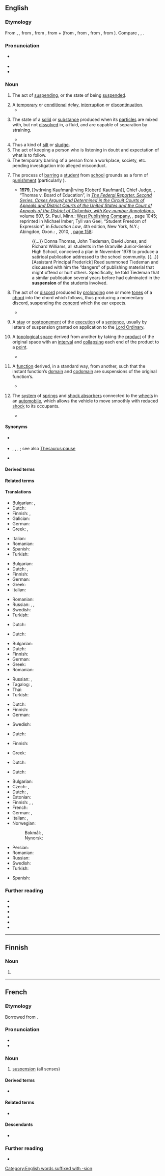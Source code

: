 {{also|Suspension|suspensión}}
==English==
{{was wotd|2017|July|5}}
{{multiple images
|direction = vertical
|image1 = 2010 Golden Gate Bridge.jpg
|caption1 = The [[Golden Gate Bridge]], a [[suspension bridge]] ''(sense 1)'' in [[California]], USA
|image2 = Suspension example 1.PNG
|caption2 = The [[treble C]] indicated in red has been held over from the first [[chord]] into the second chord, thus creating a suspension ''(sense 7)''
|image3 = Suspension.svg
|caption3 = A suspension ''(sense 9)'' in [[topology]]. The blue lines indicate the original space, and the green lines the end points which have [[collapse#Verb|collapsed]] to [[point#Noun|points]]
|image4 = Sospensioneprima Bandini.JPG
|caption4 = The rear suspension ''(sense 11)'' of the [[w:Bandini 1100 (1946)|Bandini 1100]], a [[car]] first produced in [[Italy]] in 1946
}}

===Etymology===
From {{der|en|LL.|suspensiō}}, {{m|la|suspensiōnem||[[arching#Noun|arching]], [[vaulting#Noun|vaulting]]; suspension}}, from {{m|la|suspendēre}}, from {{m|la|suspendō||to [[hang up]], to [[suspend]]}}, from {{m|la|sub-||''prefix meaning ‘[[under]]’''}} + {{m|la|pendere}} (from {{m|la|pendō||to [[hang#Verb|hang]], to [[suspend]]}}, from {{der|en|itc-pro|*pendō||to hang, to put in a hanging position}}, from {{der|en|ine-pro|*(s)péndeti|*(s)pénd-e-ti}}, from {{m|ine-pro|*(s)pend-||to [[pull#Verb|pull]]; to [[spin#Verb|spin]]}}). Compare {{cog|xno|suspensiun}}, {{cog|fr|suspension}}, {{cog|oc|suspensio}}.

===Pronunciation===
* {{a|RP|GA}} {{IPA|en|/səˈspɛnʃən/}}
* {{audio|en|en-au-suspension.ogg|Audio (AU)}}
* {{hyphenation|en|sus|pen|sion}}

===Noun===
{{en-noun|~}}

# The act of [[suspending]], or the state of being [[suspended]].
#: {{ux|en|'''suspension''' from a hook}}
# A [[temporary]] or [[conditional]] delay, [[interruption]] or [[discontinuation]].
#* {{quote-book|en|editor=Harvey Yakowitz|chapter=Recycled Materials Program in Response to the Resource Conservation and Recovery Act|title=The National Bureau of Standards Office of Recycled Materials, 1976–1982|series=NBS Special Publication|seriesvolume=662|location=Washington, D.C.|publisher=[[w:United States Government Publishing Office|United States Government Printing Office]]|month=September|year=1983|page=52|pageurl=https://books.google.com/books?id=WBF9K7NlgAAC&pg=PA52|oclc=711639795|passage=Fear of dioxin emissions led to '''suspension''' of efforts to establish a waste-to-energy plant at the Brooklyn Navy yard.}}
# {{lb|en|chemistry|physics}} The state of a [[solid]] or [[substance]] produced when its [[particle]]s are mixed with, but not [[dissolve|dissolved]] in, a fluid, and are capable of separation by straining.
#* {{quote-book|en|author=M. W. Hubbell|chapter=Chemistry|title=The Fundamentals of Nuclear Power Generation: Questions and Answers|location=Bloomington, Ind.|publisher={{w|AuthorHouse}}|date=8 August 2011|page=216|pageurl=https://books.google.com/books?id=nOw4raXFeS8C&pg=PA216|isbn=978-1-4634-2441-1|passage=As the solids clump together, they get heavier causing them to fall out of '''suspension''' in the water.}}
# Thus a kind of [[silt]] or [[sludge]].
# The act of keeping a person who is listening in doubt and expectation of what is to follow.
# The temporary barring of a person from a workplace, society, etc. pending investigation into alleged misconduct.
# {{lb|en|education}} The process of [[bar#Verb|barring]] a [[student]] from [[school]] grounds as a form of [[punishment]] (particularly {{l|en|out-of-school suspension}}).
#: {{ux|en|'''suspension''' from school as a disciplinary measure}}
#* '''1979''', [[w:Irving Kaufman|Irving R[obert] Kaufman]], Chief Judge, {{w|United States Court of Appeals for the Second Circuit}}, “Thomas v. Board of Education”, in ''[[w:Federal Reporter|The Federal Reporter. Second Series. Cases Argued and Determined in the Circuit Courts of Appeals and District Courts of the United States and the Court of Appeals of the District of Columbia, with Key-number Annotations]]'', volume 607, St. Paul, Minn.: [[w:West (publisher)|West Publishing Company]], <small>{{OCLC|891573999}}</small>, page 1045; reprinted in Michael Imber; Tyll van Geel, “Student Freedom of Expression”, in ''Education Law'', 4th edition, New York, N.Y.; Abingdon, Oxon.: {{w|Routledge}}, 2010, <small>{{ISBN|978-0-415-99613-6}}</small>, [https://books.google.com/books?id=wE2OAgAAQBAJ&pg=PA158 page 158]:
#*: {{...}} Donna Thomas, John Tiedeman, David Jones, and Richard Williams, all students in the Granville Junior-Senior High School, conceived a plan in November 1978 to produce a satirical publication addressed to the school community. {{...}} [Assistant Principal Frederick] Reed summoned Tiedeman and discussed with him the “dangers” of publishing material that might offend or hurt others. Specifically, he told Tiedeman that a similar publication several years before had culminated in the '''suspension''' of the students involved.
# {{lb|en|music}} The act of or [[discord]] produced by [[prolong]]ing one or more [[tone#Noun|tones]] of a [[chord]] into the chord which follows, thus producing a momentary discord, suspending the [[concord]] which the ear expects.
#* {{quote-book|en|author=Zoe Browder Doll|chapter=Phantom Rhythms, Hidden Harmonies: The Use of the ''Sostenuto'' Pedal in [[w:Luciano Berio|Berio]]’s ''Sequenza IV'' for Piano, ''Leaf'' and ''Sonata''|editor=Janet K. Halfyard|title=Berio's Sequenzas: Essays on Performance, Composition and Analysis|location=Aldershot, Hampshire; Burlington, Vt.|publisher={{w|Ashgate Publishing}}|year=2007|page=62|pageurl=https://books.google.com/books?id=nmA7d7kjynoC&pg=PA62|isbn=978-0-7546-5445-2|passage=As in ''{{w|Sequenza IV}}'', the '''suspension''' of the chord creates several different layers of activity, which can be understood by looking at the right hand’s chord in bar two.}}
# {{lb|en|Scotland|law}} A [[stay]] or [[postponement]] of the [[execution]] of a [[sentence]], usually by letters of suspension granted on application to the [[Lord Ordinary]].
# {{lb|en|topology}} A [[topological space]] derived from another by taking the [[product]] of the original space with an [[interval]] and [[collapse|collapsing]] each end of the product to a [[point]].
#* {{quote-book|en|author=H. Rasmussen|chapter=Strategy-proofness of Continuous Aggregation Maps|editor=Geoffrey M. Heal|title=Topological Social Choice: With 45 Figures|series={{w|Social Choice and Welfare}}|seriesvolume=vol. 14, no. 2, 1997|location=Berlin|publisher=[[w:Springer Science+Business Media|Springer-Verlag]]|year=2012|page=110|pageurl=https://books.google.com/books?id=yi7vCAAAQBAJ&pg=PA110|doi=10.1007/978-3-642-60891-9|isbn=978-3-642-64599-0|passage=To get an intuitive feeling for the characteristics of <math>H'</math>-spaces, it is instructive to consider an important class of such spaces, the '''''suspensions'''''. The '''suspension''' of an arbitrary topological space <math>Y</math> is defined to be the quotient space of <math>Y \times I</math> where <math>Y \times 0</math> is identified to one point and <math>Y \times 1</math> is identified to another point. For example, the '''suspension''' of a circle is a cylinder with the two ends collapsed into one point each; in other words, a space homeomorphic to a sphere.}}
# {{lb|en|topology}} A [[function]] derived, in a standard way, from another, such that the instant function’s [[domain]] and [[codomain]] are suspensions of the original function’s.
#* {{quote-book|en|author=Paul Arne Østvær|chapter=Preliminaries|title=Homotopy Theory of C*-Algebras|series=Frontiers in Mathematics|location=Basel|publisher={{w|Birkhäuser}}, [[w:Springer Science+Business Media|Springer Basel]]|year=2010|page=17|pageurl=https://books.google.com/books?id=eY1UGPCS1ugC&pg=PA17|doi=10.1007/978-3-0346-0565-6|isbn=978-3-0346-0564-9|passage=A model category is called pointed if the initial object and terminal object are the same. The homotopy category of any pointed model category acquires a '''suspension''' functor denoted by <math>\Sigma</math>. It turns out that <math>\text{Ho}(M)</math> is a pre-triangulated category in a natural way{{nb...}}. When the '''suspension''' is an equivalence, <math>M</math> is called a stable model category, and in this case <math>\text{Ho}(M)</math> becomes a triangulated category{{nb...}}.}}
# {{lb|en|vehicle}} The [[system]] of [[spring#Noun|springs]] and [[shock absorber]]s connected to the [[wheel#Noun|wheels]] in an [[automobile]], which allows the vehicle to move smoothly with reduced [[shock#Noun|shock]] to its occupants.
#* {{quote-book|en|author=Chuck Edmondson|chapter=Steering and Suspension|title=Fast Car Physics|location=Baltimore, Md.|publisher=[[w:Johns Hopkins University Press|The Johns Hopkins University Press]]|year=2011|page=151|pageurl=https://books.google.com/books?id=L-RJGqkRWG4C&pg=PA151|isbn=978-0-8018-9822-8|passage=If you drive over a speed bump, the left and right tires push the '''suspension''' upward at the same time.}}

====Synonyms====
* {{sense|education}} {{l|en|out-of-school suspension}}
* {{sense|temporary or conditional delay}} {{l|en|halt}}, {{l|en|intermission}}, {{l|en|interruption}}, {{l|en|stop}}; see also [[Thesaurus:pause]]
* {{sense|music}} {{l|en|syncope}}

====Derived terms====
{{der4|en
|4-3 suspension
|7-6 suspension
|9-8 suspension
|air suspension
|biosuspension
|cryosuspension
|in-school suspension
|nanosuspension
|out-of-school suspension
|pleas in suspension
|points of suspension
|presuspension
|resuspension
|suspension bridge
|suspension of arms
|suspension of disbelief
|suspension scale
|suspensionless
|willing suspension of disbelief
|suspension scale
|unsuspension
|colposuspension}}

====Related terms====
{{rel4|en|suspend|suspendable|suspender|suspense|suspenseful|suspensefully|suspensefulness|suspenseless|suspenser|suspensive|suspensively|suspensiveness|suspensorium}}

====Translations====
{{trans-top|act of suspending or state of being suspended}}
* Bulgarian: {{t|bg|окачване|n}}, {{t|bg|провесване|n}}
* Dutch: {{t+|nl|ophanging|f}}
* Finnish: {{t+|fi|keskeytys}}, {{t+|fi|peruutus}}
* Galician: {{t|gl|suspensión|f}}
* German: {{t|de|Aussetzung|f}}
* Greek: {{t+|el|ανάρτηση|f}}, {{t+|el|κρέμασμα|n}}
{{trans-mid}}
* Italian: {{t+|it|sospensione}}
* Romanian: {{t+|ro|suspendare|f}}
* Spanish: {{t+|es|suspensión|f}}
* Turkish: {{t|tr|askıya alma}}
{{trans-bottom}}

{{trans-top|temporary or conditional delay, interruption or discontinuation}}
* Bulgarian: {{t|bg|временно прекратяване}}
* Dutch: {{t+|nl|schorsing|f}}, {{t+|nl|stopzetting|f}}
* Finnish: {{t+|fi|keskeytys}}
* German: {{t|de|Aussetzung|f}}
* Greek: {{t+|el|διαθεσιμότητα|f}}
* Italian: {{t+|it|sospensione}}
{{trans-mid}}
* Romanian: {{t+|ro|suspendare|f}}
* Russian: {{t+|ru|приостановле́ние|n}}, {{t+|ru|приостано́вка|n}}, {{t+|ru|прекраще́ние|n}}
* Swedish: {{t+|sv|suspendering|c}}
* Turkish: {{t+|tr|durdurma}}
{{trans-bottom}}

{{trans-top|temporary barring of a person from a workplace, society, etc. pending investigation into alleged misconduct}}
* Dutch: {{t+|nl|schorsing|f}}
{{trans-mid}}
{{trans-bottom}}

{{trans-top|education: process of barring a student from school grounds as a form of punishment}}
* Dutch: {{t+|nl|schorsing|f}}
{{trans-mid}}
{{trans-bottom}}

{{trans-top|state of a solid when mixed with, but not dissolved in a fluid}}
* Bulgarian: {{t|bg|суспензия|f}}
* Dutch: {{t+|nl|suspensie|f}}
* Finnish: {{t+|fi|suspensio}}
* German: {{t|de|Suspension|f}}
* Greek: {{t+|el|αιώρημα|n}}
* Romanian: {{t+|ro|suspensie|f}}
{{trans-mid}}
* Russian: {{t+|ru|взвесь|f}}, {{t+|ru|суспе́нзия|f}}
* Tagalog: {{t|tl|malabitin}}, {{t|tl|kabitnan}}
* Thai: {{t|th|สารแขวนลอย}}
* Turkish: {{t+|tr|süspansiyon}}
{{trans-bottom}}

{{trans-top|act of keeping a person listening in doubt and expectation}}
* Dutch: {{t+|nl|spanning|f}}
* Finnish: {{t+|fi|jännitys}}
* German: {{t+|de|Spannung|f}}
{{trans-mid}}
* Swedish: {{t+|sv|spänning|c}}
{{trans-bottom}}

{{trans-top|music: prolonging of one or more tones of a chord into the chord which follows}}
* Dutch: {{t|nl|voorhouding|f}}
{{trans-mid}}
* Finnish: {{t+|fi|pidätys}}
{{trans-bottom}}

{{trans-top|Scots law: stay or postponement of the execution of a sentence}}
* Greek: {{t+|el|εκκρεμότητα|f}}
{{trans-mid}}
{{trans-bottom}}

{{trans-top|topology: A topological space derived from another by taking the product of the original space with an interval and collapsing each end of the product to a point}}
* Dutch: {{t+|nl|suspensie|f}}
{{trans-mid}}
{{trans-bottom}}

{{trans-top|topology: A function derived, in a standard way, from another, such that the instant function’s domain and codomain are suspensions of the original function’s}}
* Dutch: {{t+|nl|suspensie|f}}
{{trans-mid}}
{{trans-bottom}}

{{trans-top|vehicle: system of springs and shock absorbers connected to the wheels in an automobile}}
* Bulgarian: {{t|bg|окачване|n}}
* Czech: {{t|cs|odpružení|n}}, {{t|cs|pérování|n}}
* Dutch: {{t+|nl|ophanging|f}}, {{t+|nl|vering|f}}
* Estonian: {{t|et|vedrustus}}
* Finnish: {{t+|fi|pyöräntuenta}}, {{t|fi|pyöränripustus}}, {{t|fi|[[ripustus|ripustukset]]|p}}
* French: {{t|fr|systéme amortisseur|m}}
* German: {{t|de|Aufhängung|f}}, {{t|de|Federung|f}}
* Italian: {{t+|it|sospensione|f}}, {{t+|it|balestra|f}}
* Norwegian:
*: Bokmål: {{t|nb|fjæring|m|f}}, {{t|nb|hjuloppheng|n}}
*: Nynorsk: {{t|nn|hjuloppheng|n}}
{{trans-mid}}
* Persian: {{t|fa|سیستم تعلیق|tr=sistem-e ta'liq|sc=fa-Arab}}
* Romanian: {{t+|ro|suspensie|f}}
* Russian: {{t+|ru|подве́ска|f}}
* Swedish: {{t|sv|upphängning|c}}
* Turkish: {{t+|tr|amortisör}}
{{trans-bottom}}

{{checktrans-top}}
* Spanish: {{t+check|es|suspensión}}
{{trans-mid}}
{{trans-bottom}}

===Further reading===
* {{pedia}}
* {{pedia|suspension (chemistry)}}
* {{pedia|suspension (music)}}
* {{pedia|suspension (punishment)}}
* {{pedia|suspension (topology)}}
* {{pedia|suspension (vehicle)}}

[[Category:English words suffixed with -sion]]

----

==Finnish==

===Noun===
{{head|fi|noun form}}

# {{infl of|fi|suspensio||gen|s}}

----

==French==

===Etymology===
Borrowed from {{bor|fr|la|suspensio|suspensiō, suspensiōnem}}.

===Pronunciation===
* {{fr-IPA}}
* {{audio|fr|LL-Q150 (fra)-WikiLucas00-suspension.wav|Audio}}

===Noun===
{{fr-noun|f}}

# [[#English|suspension]] (all senses)

====Derived terms====
* {{l|fr|points de suspension}}

====Related terms====
* {{l|fr|suspendre}}

====Descendants====
* {{desc|tr|süspansiyon}}

===Further reading===
* {{R:TLFi}}